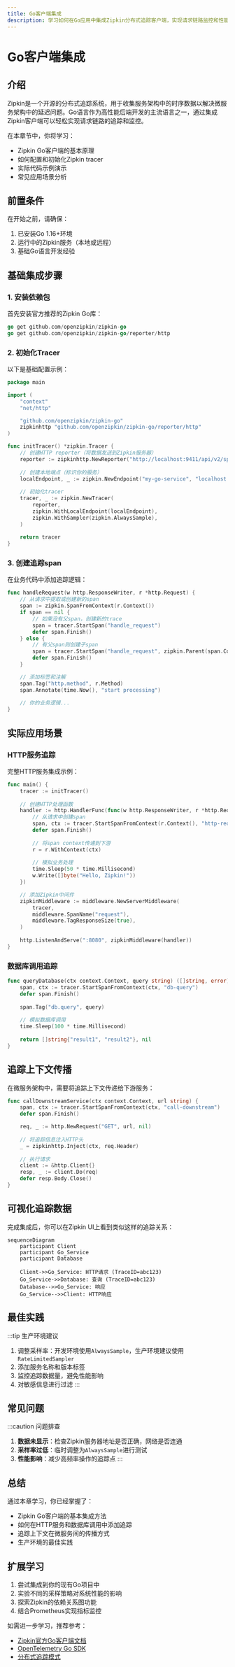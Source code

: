 ```yaml
---
title: Go客户端集成
description: 学习如何在Go应用中集成Zipkin分布式追踪客户端，实现请求链路监控和性能分析。
---
```


# Go客户端集成

## 介绍

Zipkin是一个开源的分布式追踪系统，用于收集服务架构中的时序数据以解决微服务架构中的延迟问题。Go语言作为高性能后端开发的主流语言之一，通过集成Zipkin客户端可以轻松实现请求链路的追踪和监控。

在本章节中，你将学习：
- Zipkin Go客户端的基本原理
- 如何配置和初始化Zipkin tracer
- 实际代码示例演示
- 常见应用场景分析

## 前置条件

在开始之前，请确保：
1. 已安装Go 1.16+环境
2. 运行中的Zipkin服务（本地或远程）
3. 基础Go语言开发经验

## 基础集成步骤

### 1. 安装依赖包

首先安装官方推荐的Zipkin Go库：

```go
go get github.com/openzipkin/zipkin-go
go get github.com/openzipkin/zipkin-go/reporter/http
```

### 2. 初始化Tracer

以下是基础配置示例：

```go
package main

import (
	"context"
	"net/http"

	"github.com/openzipkin/zipkin-go"
	zipkinhttp "github.com/openzipkin/zipkin-go/reporter/http"
)

func initTracer() *zipkin.Tracer {
	// 创建HTTP reporter（将数据发送到Zipkin服务器）
	reporter := zipkinhttp.NewReporter("http://localhost:9411/api/v2/spans")
	
	// 创建本地端点（标识你的服务）
	localEndpoint, _ := zipkin.NewEndpoint("my-go-service", "localhost:8080")
	
	// 初始化tracer
	tracer, _ := zipkin.NewTracer(
		reporter,
		zipkin.WithLocalEndpoint(localEndpoint),
		zipkin.WithSampler(zipkin.AlwaysSample),
	)
	
	return tracer
}
```

### 3. 创建追踪span

在业务代码中添加追踪逻辑：

```go
func handleRequest(w http.ResponseWriter, r *http.Request) {
	// 从请求中提取或创建新的span
	span := zipkin.SpanFromContext(r.Context())
	if span == nil {
		// 如果没有父span，创建新的trace
		span = tracer.StartSpan("handle_request")
		defer span.Finish()
	} else {
		// 有父span则创建子span
		span = tracer.StartSpan("handle_request", zipkin.Parent(span.Context()))
		defer span.Finish()
	}

	// 添加标签和注解
	span.Tag("http.method", r.Method)
	span.Annotate(time.Now(), "start processing")
	
	// 你的业务逻辑...
}
```

## 实际应用场景

### HTTP服务追踪

完整HTTP服务集成示例：

```go
func main() {
	tracer := initTracer()
	
	// 创建HTTP处理函数
	handler := http.HandlerFunc(func(w http.ResponseWriter, r *http.Request) {
		// 从请求中创建span
		span, ctx := tracer.StartSpanFromContext(r.Context(), "http-request")
		defer span.Finish()
		
		// 将span context传递到下游
		r = r.WithContext(ctx)
		
		// 模拟业务处理
		time.Sleep(50 * time.Millisecond)
		w.Write([]byte("Hello, Zipkin!"))
	})

	// 添加Zipkin中间件
	zipkinMiddleware := middleware.NewServerMiddleware(
		tracer,
		middleware.SpanName("request"),
		middleware.TagResponseSize(true),
	)
	
	http.ListenAndServe(":8080", zipkinMiddleware(handler))
}
```

### 数据库调用追踪

```go
func queryDatabase(ctx context.Context, query string) ([]string, error) {
	span, ctx := tracer.StartSpanFromContext(ctx, "db-query")
	defer span.Finish()
	
	span.Tag("db.query", query)
	
	// 模拟数据库调用
	time.Sleep(100 * time.Millisecond)
	
	return []string{"result1", "result2"}, nil
}
```

## 追踪上下文传播

在微服务架构中，需要将追踪上下文传递给下游服务：

```go
func callDownstreamService(ctx context.Context, url string) {
	span, ctx := tracer.StartSpanFromContext(ctx, "call-downstream")
	defer span.Finish()

	req, _ := http.NewRequest("GET", url, nil)
	
	// 将追踪信息注入HTTP头
	_ = zipkinhttp.Inject(ctx, req.Header)
	
	// 执行请求
	client := &http.Client{}
	resp, _ := client.Do(req)
	defer resp.Body.Close()
}
```

## 可视化追踪数据

完成集成后，你可以在Zipkin UI上看到类似这样的追踪关系：

```mermaid
sequenceDiagram
    participant Client
    participant Go_Service
    participant Database
    
    Client->>Go_Service: HTTP请求 (TraceID=abc123)
    Go_Service->>Database: 查询 (TraceID=abc123)
    Database-->>Go_Service: 响应
    Go_Service-->>Client: HTTP响应
```

## 最佳实践

:::tip 生产环境建议
1. 调整采样率：开发环境使用`AlwaysSample`，生产环境建议使用`RateLimitedSampler`
2. 添加服务名称和版本标签
3. 监控追踪数据量，避免性能影响
4. 对敏感信息进行过滤
:::

## 常见问题

:::caution 问题排查
1. **数据未显示**：检查Zipkin服务器地址是否正确，网络是否连通
2. **采样率过低**：临时调整为`AlwaysSample`进行测试
3. **性能影响**：减少高频率操作的追踪点
:::

## 总结

通过本章学习，你已经掌握了：
- Zipkin Go客户端的基本集成方法
- 如何在HTTP服务和数据库调用中添加追踪
- 追踪上下文在微服务间的传播方式
- 生产环境的最佳实践

## 扩展学习

1. 尝试集成到你的现有Go项目中
2. 实验不同的采样策略对系统性能的影响
3. 探索Zipkin的依赖关系图功能
4. 结合Prometheus实现指标监控

如需进一步学习，推荐参考：
- [Zipkin官方Go客户端文档](https://github.com/openzipkin/zipkin-go)
- [OpenTelemetry Go SDK](https://opentelemetry.io/docs/instrumentation/go/)
- [分布式追踪模式](https://microservices.io/patterns/observability/distributed-tracing.html)